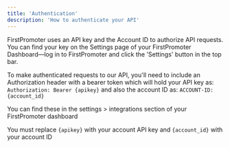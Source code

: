 ```yaml
---
title: 'Authentication'
description: 'How to authenticate your API'
---
```


FirstPromoter uses an API key and the Account ID to authorize API requests. You can find your key on the Settings page of your FirstPromoter Dashboard—log in to FirstPromoter and click the 'Settings' button in the top bar.

To make authenticated requests to our API, you'll need to include an Authorization header with a bearer token which will hold your API key as:
`Authorization: Bearer {apikey}`
and also the account ID as:
`ACCOUNT-ID: {account_id}`

You can find these in the settings > integrations section of your FirstPromoter dashboard

<Note>You must replace `{apikey}` with your account API key and  `{account_id}` with your account ID</Note>